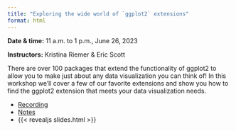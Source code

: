 ```yaml
---
title: "Exploring the wide world of `ggplot2` extensions"
format: html
---
```


**Date & time:**  11 a.m. to 1 p.m., June 26, 2023

**Instructors:** Kristina Riemer & Eric Scott

There are over 100 packages that extend the functionality of ggplot2 to allow you to make just about any data visualization you can think of! In this workshop we’ll cover a few of our favorite extensions and show you how to find the ggplot2 extension that meets your data visualization needs.

- [Recording](https://youtu.be/BfYu_Xb_Bfw)
- [Notes](notes.qmd)
- {{< revealjs slides.html >}}